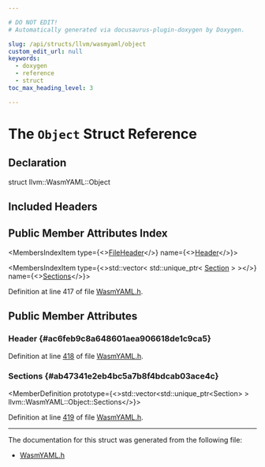 ```yaml
---

# DO NOT EDIT!
# Automatically generated via docusaurus-plugin-doxygen by Doxygen.

slug: /api/structs/llvm/wasmyaml/object
custom_edit_url: null
keywords:
  - doxygen
  - reference
  - struct
toc_max_heading_level: 3

---
```





# The `Object` Struct Reference

<DoxygenPage pluginConfig={pluginConfig}>



## Declaration

<CodeBlock>struct llvm::WasmYAML::Object</CodeBlock>

## Included Headers

<IncludesList>
<IncludesListItem
  filePath="llvm/ObjectYAML/WasmYAML.h"
  permalink="/docs/api/files/include/include/llvm/include/llvm/objectyaml/wasmyaml-h"
  isLocal="true" />
</IncludesList>

## Public Member Attributes Index

<MembersIndex>

<MembersIndexItem
  type={<><a href="/docs/api/structs/llvm/wasmyaml/fileheader">FileHeader</a></>}
  name={<><a href="#ac6feb9c8a648601aea906618de1c9ca5">Header</a></>}>
</MembersIndexItem>

<MembersIndexItem
  type={<>std::vector&lt; std::unique&#95;ptr&lt; <a href="/docs/api/structs/llvm/wasmyaml/section">Section</a> &gt; &gt;</>}
  name={<><a href="#ab47341e2eb4bc5a7b8f4bdcab03ace4c">Sections</a></>}>
</MembersIndexItem>

</MembersIndex>


Definition at line 417 of file <a href="/docs/api/files/include/include/llvm/include/llvm/objectyaml/wasmyaml-h">WasmYAML.h</a>.

<SectionDefinition>

## Public Member Attributes

### Header {#ac6feb9c8a648601aea906618de1c9ca5}

<MemberDefinition
  prototype="FileHeader llvm::WasmYAML::Object::Header">

Definition at line <a href="/docs/api/files/include/include/llvm/include/llvm/objectyaml/wasmyaml-h/#l00418">418</a> of file <a href="/docs/api/files/include/include/llvm/include/llvm/objectyaml/wasmyaml-h">WasmYAML.h</a>.
</MemberDefinition>

### Sections {#ab47341e2eb4bc5a7b8f4bdcab03ace4c}

<MemberDefinition
  prototype={<>std::vector&lt;std::unique&#95;ptr&lt;Section&gt; &gt; llvm::WasmYAML::Object::Sections</>}>

Definition at line <a href="/docs/api/files/include/include/llvm/include/llvm/objectyaml/wasmyaml-h/#l00419">419</a> of file <a href="/docs/api/files/include/include/llvm/include/llvm/objectyaml/wasmyaml-h">WasmYAML.h</a>.
</MemberDefinition>

</SectionDefinition>

<hr/>

The documentation for this struct was generated from the following file:

<ul>
<li><a href="/docs/api/files/include/include/llvm/include/llvm/objectyaml/wasmyaml-h">WasmYAML.h</a></li>
</ul>

</DoxygenPage>
